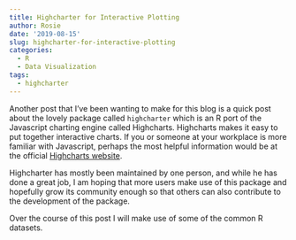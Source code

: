 ```yaml
---
title: Highcharter for Interactive Plotting
author: Rosie
date: '2019-08-15'
slug: highcharter-for-interactive-plotting
categories:
  - R
  - Data Visualization
tags:
  - highcharter
---
```


Another post that I've been wanting to make for this blog is a quick post about the lovely package called `highcharter` which is an R port of the Javascript charting engine called Highcharts. Highcharts makes it easy to put together interactive charts. If you or someone at your workplace is more familiar with Javascript, perhaps the most helpful information would be at the official [Highcharts website](https://www.highcharts.com).

Highcharter has mostly been maintained by one person, and while he has done a great job, I am hoping that more users make use of this package and hopefully grow its community enough so that others can also contribute to the development of the package. 

Over the course of this post I will make use of some of the common R datasets.

